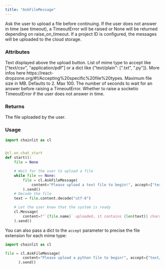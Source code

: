 ```yaml
---
title: "AskFileMessage"
---
```


Ask the user to upload a file before continuing.
If the user does not answer in time (see timeout), a TimeoutError will be raised or None will be returned depending on raise_on_timeout.
If a project ID is configured, the messages will be uploaded to the cloud storage.

### Attributes

<ParamField path="content" type="str">
  Text displayed above the upload button.
</ParamField>
<ParamField path="accept" type="Union[List[str], Dict[str, List[str]]]">
  List of mime type to accept like ["text/csv", "application/pdf"] or a dict like {"text/plain": [".txt", ".py"]}.
  More infos here https://react-dropzone.org/#!/Accepting%20specific%20file%20types.
</ParamField>
<ParamField path="max_size_mb" type="int" optional>
  Maximum file size in MB. Defaults to 2. Max 100.
</ParamField>
<ParamField path="timeout" type="int" optional>
  The number of seconds to wait for an answer before raising a TimeoutError.
</ParamField>
<ParamField path="raise_on_timeout" type="bool" optional>
  Whether to raise a socketio TimeoutError if the user does not answer in time.
</ParamField>

### Returns

<ResponseField name="response" type="AskFileResponse" required>
  The file uploaded by the user.
</ResponseField>

### Usage

```python Code Example
import chainlit as cl


@cl.on_chat_start
def start():
    file = None

    # Wait for the user to upload a file
    while file == None:
        file = cl.AskFileMessage(
            content="Please upload a text file to begin!", accept=["text/plain"]
        ).send()
    # Decode the file
    text = file.content.decode("utf-8")

    # Let the user know that the system is ready
    cl.Message(
        content=f"`{file.name}` uploaded, it contains {len(text)} characters!"
    ).send()
```

You can also pass a dict to the `accept` parameter to precise the file extension for each mime type:

```python Code Example
import chainlit as cl

file = cl.AskFileMessage(
        content="Please upload a python file to begin!", accept={"text/plain": [".py"]}
      ).send()
```
